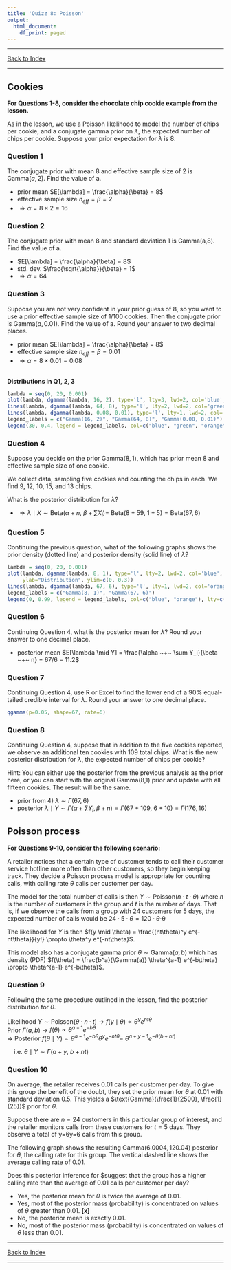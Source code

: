 ---
title: 'Quizz 8: Poisson'
output:
  html_document:
    df_print: paged
---

------------------------------

[Back to Index](Q_index.html)

------------------------------



## Cookies

**For Questions 1-8, consider the chocolate chip cookie example from the lesson.**

As in the lesson, we use a Poisson likelihood to model the number of chips per cookie, and a conjugate gamma prior on $\lambda$, the expected number of chips per cookie. Suppose your prior expectation for $\lambda$ is 8.


### Question 1


The conjugate prior with mean 8 and effective sample size of 2 is $\text{Gamma}(a,2)$. Find the value of a.


* prior mean $E[\lambda] = \frac{\alpha}{\beta}  = 8$
* effective sample size $n_{eff} = \beta = 2$
* $\Rightarrow \alpha = 8 \times 2 = 16$



### Question 2

The conjugate prior with mean 8 and standard deviation 1 is $\text{Gamma(a,8)}$. Find the value of a.

* $E[\lambda] = \frac{\alpha}{\beta}  = 8$
* std. dev. $\frac{\sqrt{\alpha}}{\beta} = 1$
* $\Rightarrow \alpha = 64$


### Question 3

Suppose you are not very confident in your prior guess of 8, so you want to use a prior effective sample size of 1/100 cookies. Then the conjugate prior is $\text{Gamma}(a, 0.01)$. Find the value of a. Round your answer to two decimal places.

* prior mean $E[\lambda] = \frac{\alpha}{\beta} = 8$
* effective sample size $n_{eff} = \beta = 0.01$
* $\Rightarrow \alpha = 8 \times 0.01 = 0.08$


<br>
**Distributions in Q1, 2, 3**
```{r echo=FALSE}
lambda = seq(0, 20, 0.001)
plot(lambda, dgamma(lambda, 16, 2), type='l', lty=3, lwd=2, col='blue', ylim=c(0,0.4))
lines(lambda, dgamma(lambda, 64, 8), type='l', lty=2, lwd=2, col='green')
lines(lambda, dgamma(lambda, 0.08, 0.01), type='l', lty=1, lwd=2, col='orange')
legend_labels = c("Gamma(16, 2)", "Gamma(64, 8)", "Gamma(0.08, 0.01)")
legend(30, 0.4, legend = legend_labels, col=c("blue", "green", "orange"), lty=c(3,2,1), lwd=2)
```




### Question 4


Suppose you decide on the prior $\text{Gamma}(8, 1)$, which has prior mean 8 and effective sample size of one cookie.

We collect data, sampling five cookies and counting the chips in each. We find 9, 12, 10, 15, and 13 chips.

What is the posterior distribution for $\lambda$?

* $\Rightarrow \lambda \mid X \sim \text{Beta}(\alpha + n,~\beta + \sum X_i) = ~\text{Beta}(8 + 59,~1 + 5) = \text{Beta}(67, 6)$


### Question 5

Continuing the previous question, what of the following graphs shows the prior density (dotted line) and posterior density (solid line) of $\lambda$?


```{r echo=FALSE}
lambda = seq(0, 20, 0.001)
plot(lambda, dgamma(lambda, 8, 1), type='l', lty=2, lwd=2, col='blue',
     ylab="Distribution", ylim=c(0, 0.3))
lines(lambda, dgamma(lambda, 67, 6), type='l', lty=1, lwd=2, col='orange')
legend_labels = c("Gamma(8, 1)", "Gamma(67, 6)")
legend(0, 0.99, legend = legend_labels, col=c("blue", "orange"), lty=c(2, 1), lwd=2)
```


### Question 6

Continuing Question 4, what is the posterior mean for $\lambda$? Round your answer to one decimal place.

* posterior mean $E[\lambda \mid Y] = \frac{\alpha ~+~ \sum Y_i}{\beta ~+~ n} = 67/6 = 11.2$

### Question 7

Continuing Question 4, use R or Excel to find the lower end of a 90% equal-tailed credible interval for $\lambda$. Round your answer to one decimal place.

```{r}
qgamma(p=0.05, shape=67, rate=6)
```



### Question 8


Continuing Question 4, suppose that in addition to the five cookies reported, we observe an additional ten cookies with 109 total chips. What is the new posterior distribution for $\lambda$, the expected number of chips per cookie?

Hint: You can either use the posterior from the previous analysis as the prior here, or you can start with the original $\text{Gamma(8,1)}$ prior and update with all fifteen cookies. The result will be the same.

* prior from 4) $\lambda \sim \Gamma(67, 6)$
* posterior $\lambda \mid Y \sim \Gamma(\alpha + \sum Y_i, \beta + n) = \Gamma(67 + 109,~ 6 + 10) = \Gamma(176, 16)$


## Poisson process


**For Questions 9-10, consider the following scenario:**

A retailer notices that a certain type of customer tends to call their customer service hotline more often than other customers, so they begin keeping track. They decide a Poisson process model is appropriate for counting calls, with calling rate $\theta$ calls per customer per day.

The model for the total number of calls is then $Y \sim \text{Poisson}(n\cdot t \cdot \theta)$ where $n$ is the number of customers in the group and $t$ is the number of days. That is, if we observe the calls from a group with 24 customers for 5 days, the expected number of calls would be $24\cdot 5\cdot \theta = 120\cdot \theta$⋅θ

The likelihood for $Y$ is then $f(y \mid \theta) = \frac{(nt\theta)^y e^{-nt\theta}}{y!} \propto \theta^y e^{-nt\theta}$.

This model also has a conjugate gamma prior $\theta \sim \text{Gamma}(a, b)$ which has density (PDF) $f(\theta) = \frac{b^a}{\Gamma(a)} \theta^{a-1} e^{-b\theta} \propto \theta^{a-1} e^{-b\theta}$.



### Question 9


Following the same procedure outlined in the lesson, find the posterior distribution for $\theta$.


Likelihood $Y \sim \text{Poisson}(\theta \cdot n \cdot t)$ $\rightarrow$  $f(y \mid \theta)  \propto \theta^y e^{n t \theta}$ \
Prior $\Gamma(a, b)$ $\rightarrow$ $f(\theta) \propto \theta^{a-1} e^{-b\theta}$ \
$\Rightarrow$ Posterior $f(\theta \mid Y) \propto \theta^{a-1} e^{-b\theta} \theta^y e^{-n t\theta} =$
  $\theta^{a+y-1} e^{-\theta(b+n t)}$ \
  
$~~~$ i.e. $\theta\mid Y \sim \Gamma(a+y,~b+nt)$


### Question 10


On average, the retailer receives 0.01 calls per customer per day. To give this group the benefit of the doubt, they set the prior mean for $\theta$ at 0.01 with standard deviation 0.5. This yields a $\text{Gamma}(\frac{1}{2500}, \frac{1}{25})$ prior for $\theta$.

Suppose there are $n=24$ customers in this particular group of interest, and the retailer monitors calls from these customers for $t=5$ days. They observe a total of y=6y=6 calls from this group.

The following graph shows the resulting $\text{Gamma}(6.0004, 120.04)$ posterior for $\theta$, the calling rate for this group. The vertical dashed line shows the average calling rate of $0.01$.


Does this posterior inference for $\theta suggest that the group has a higher calling rate than the average of 0.01 calls per customer per day?


* Yes, the posterior mean for $\theta$ is twice the average of $0.01$.
* Yes, most of the posterior mass (probability) is concentrated on values of $\theta$ greater than $0.01$. **[x]**
* No, the posterior mean is exactly $0.01$.
* No, most of the posterior mass (probability) is concentrated on values of $\theta$ less than $0.01$.

------------------------------

[Back to Index](Q_index.html)

------------------------------
